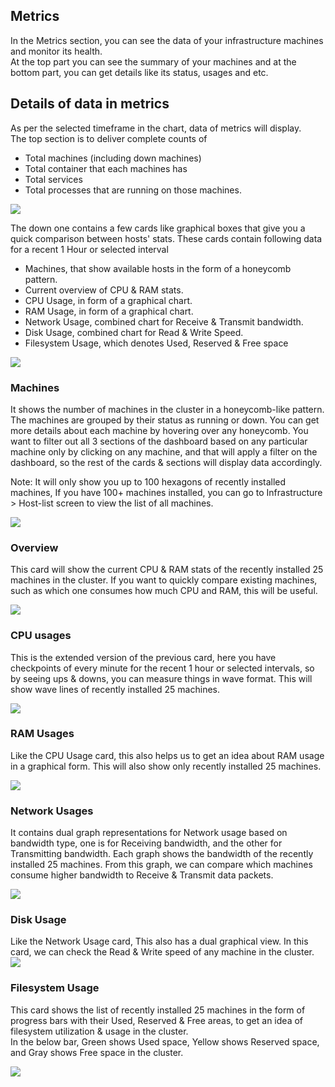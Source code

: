 Metrics
-------

In the Metrics section, you can see the data of your infrastructure machines and monitor its health.\
At the top part you can see the summary of your machines and at the bottom part, you can get details like its status, usages and etc.

Details of data in metrics
--------------------------

As per the selected timeframe in the chart, data of metrics will display.\
The top section is to deliver complete counts of  

-   Total machines (including down machines)
-   Total container that each machines has
-   Total services
-   Total processes that are running on those machines.

<img src="/images/unified-dashboard/dashboard-4.png" />

The down one contains a few cards like graphical boxes that give you a quick comparison between hosts' stats. These cards contain following data for a recent 1 Hour or selected interval

-   Machines, that show available hosts in the form of a honeycomb pattern. 
-   Current overview of CPU & RAM stats.
-   CPU Usage, in form of a graphical chart.
-   RAM Usage, in form of a graphical chart.
-   Network Usage, combined chart for Receive & Transmit bandwidth.
-   Disk Usage, combined chart for Read & Write Speed.
-   Filesystem Usage, which denotes Used, Reserved & Free space

<img src="/images/unified-dashboard/dashboard-5.png" />

### Machines
It shows the number of machines in the cluster in a honeycomb-like pattern. The machines are grouped by their status as running or down. You can get more details about each machine by hovering over any honeycomb. You want to filter out all 3 sections of the dashboard based on any particular machine only by clicking on any machine, and that will apply a filter on the dashboard, so the rest of the cards & sections will display data accordingly.

Note: It will only show you up to 100 hexagons of recently installed machines, If you have 100+ machines installed, you can go to Infrastructure > Host-list screen to view the list of all machines.

<img src="/images/unified-dashboard/dashboard-6.png" />

### Overview
This card will show the current CPU & RAM stats of the recently installed 25 machines in the cluster. If you want to quickly compare existing machines, such as which one consumes how much CPU and RAM, this will be useful.

<img src="/images/unified-dashboard/dashboard-7.png" />

### CPU usages
This is the extended version of the previous card, here you have checkpoints of every minute for the recent 1 hour or selected intervals, so by seeing ups & downs, you can measure things in wave format. This will show wave lines of recently installed 25 machines.

<img src="/images/unified-dashboard/dashboard-8.png" />

### RAM Usages
Like the CPU Usage card, this also helps us to get an idea about RAM usage in a graphical form. This will also show only recently installed 25 machines.

<img src="/images/unified-dashboard/dashboard-9.png" />

### Network Usages
It contains dual graph representations for Network usage based on bandwidth type, one is for Receiving bandwidth, and the other for Transmitting bandwidth. Each graph shows the bandwidth of the recently installed 25 machines. From this graph, we can compare which machines consume higher bandwidth to Receive & Transmit data packets.

<img src="/images/unified-dashboard/dashboard-10.png" />

### Disk Usage
Like the Network Usage card, This also has a dual graphical view. In this card, we can check the Read & Write speed of any machine in the cluster.\
<img src="/images/unified-dashboard/dashboard-11.png" />

### Filesystem Usage
This card shows the list of recently installed 25 machines in the form of progress bars with their Used, Reserved & Free areas, to get an idea of filesystem utilization & usage in the cluster.\
In the below bar, Green shows Used space, Yellow shows Reserved space, and Gray shows Free space in the cluster.

<img src="/images/unified-dashboard/dashboard-12.png" />
